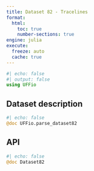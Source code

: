 ```yaml
---
title: Dataset 82 - Tracelines
format:
  html:
    toc: true
    number-sections: true
engine: julia
execute:
  freeze: auto
  cache: true
---
```


```julia
#| echo: false
#| output: false
using UFFio
```

## Dataset description

```julia
#| echo: false
@doc UFFio.parse_dataset82
```

## API

::: {.api}
```julia
#| echo: false
@doc Dataset82
```
:::